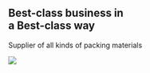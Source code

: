 <Section py="2|2">
  <Container>
    <Grid col="1|2" gap="8|12|16" alignItems="center">
      <Flexbox
        flexDirection="column"
        alignItems="center|flex-start"
        textAlign="center|left"
      >
        <H1 m="0" fontWeight="extrabold" lineHeight="tight">
          Best-class <Span fontWeight="thin">business in </Span> <Br/> a Best-class <Span fontWeight="thin">way</Span>
        </H1>
        <P fontWeight="thin" fontSize="xl|2xl" mt="2">
          Supplier of all kinds of packing materials
        </P>
      </Flexbox>
      <Image
        src="stack_boxes.svg"
        colStart="null|2"
        w="full"
        h="512"
      />
    </Grid>
  </Container>
</Section>
